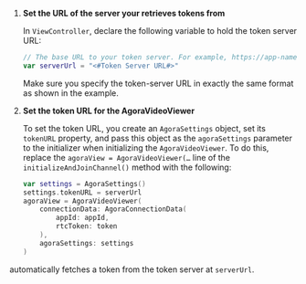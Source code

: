 <PlatformWrapper platform="ios">

1.  **Set the URL of the server your <Vpl k="CLIENT" /> retrieves tokens from**

    In `ViewController`, declare the following variable to hold the token server URL:

    ``` swift
    // The base URL to your token server. For example, https://app-name.herokuapp.com"
    var serverUrl = "<#Token Server URL#>"
    ```

    Make sure you specify the token-server URL in exactly the same format as shown in the example.

2.  **Set the token URL for the AgoraVideoViewer**

    To set the token URL, you create an `AgoraSettings` object, set its `tokenURL` property, and pass this object as the `agoraSettings` parameter to the initializer when initializing the `AgoraVideoViewer`. To do this, replace the `agoraView = AgoraVideoViewer(…​` line of the `initializeAndJoinChannel()` method with the following:

    ``` swift
    var settings = AgoraSettings()
    settings.tokenURL = serverUrl
    agoraView = AgoraVideoViewer(
        connectionData: AgoraConnectionData(
            appId: appId,
            rtcToken: token
        ),
        agoraSettings: settings
    )
    ```

<Vg k="COMPANY" /> <Vg k="UIK" /> automatically fetches a token from the token server at `serverUrl`.
</PlatformWrapper>
